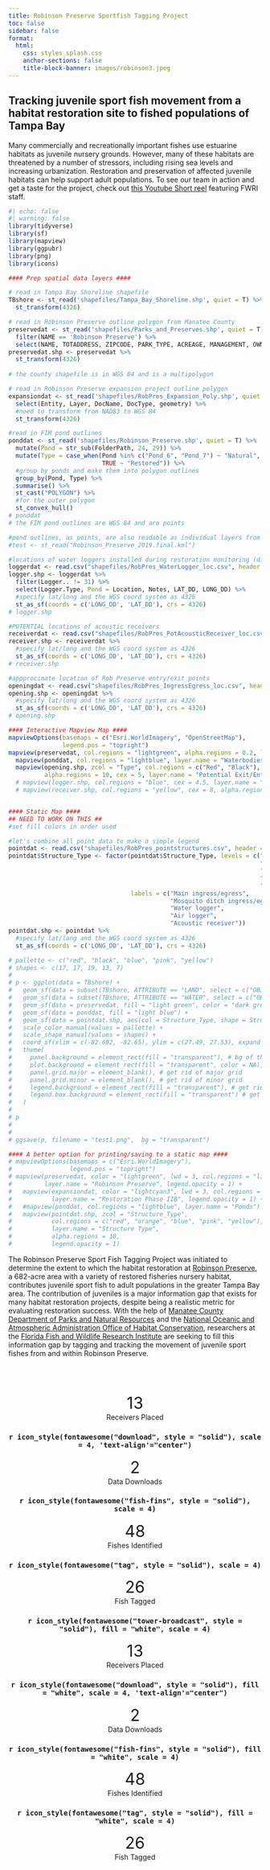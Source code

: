 ```yaml
---
title: Robinson Preserve Sportfish Tagging Project
toc: false
sidebar: false
format:
  html:
    css: styles_splash.css
    anchor-sections: false
    title-block-banner: images/robinson3.jpeg
---
```


## Tracking juvenile sport fish movement from a habitat restoration site to fished populations of Tampa Bay

Many commercially and recreationally important fishes use estuarine habitats as juvenile nursery grounds. However, many of these habitats are threatened by a number of stressors, including rising sea levels and increasing urbanization. Restoration and preservation of affected juvenile habitats can help support adult populations. To see our team in action and get a taste for the project, check out [this Youtube Short reel](https://youtube.com/shorts/2IWgYjh7rh8?feature=share) featuring FWRI staff.

```r
#| echo: false
#| warning: false
library(tidyverse)
library(sf)
library(mapview)
library(ggpubr)
library(png)
library(icons)

#### Prep spatial data layers ####

# read in Tampa Bay Shoreline shapefile
TBshore <- st_read('shapefiles/Tampa_Bay_Shoreline.shp', quiet = T) %>%
  st_transform(4326)

# read in Robinson Preserve outline polygon from Manatee County
preservedat <- st_read('shapefiles/Parks_and_Preserves.shp', quiet = T) %>%
  filter(NAME == 'Robinson Preserve') %>%
  select(NAME, TOTADDRESS, ZIPCODE, PARK_TYPE, ACREAGE, MANAGEMENT, OWNER_NAME, geometry)
preservedat.shp <- preservedat %>%
  st_transform(4326)
  
# the county shapefile is in WGS 84 and is a multipolygon

# read in Robinson Preserve expansion project outline polygon
expansiondat <- st_read('shapefiles/RobPres_Expansion_Poly.shp', quiet = T) %>%
  select(Entity, Layer, DocName, DocType, geometry) %>%
  #need to transform from NAD83 to WGS 84
  st_transform(4326)

#read in FIM pond outlines
ponddat <- st_read('shapefiles/Robinson_Preserve.shp', quiet = T) %>%
  mutate(Pond = str_sub(FolderPath, 24, 29)) %>%
  mutate(Type = case_when(Pond %in% c("Pond_6", "Pond_7") ~ "Natural",
                          TRUE ~ "Restored")) %>%
  #group by ponds and make them into polygon outlines
  group_by(Pond, Type) %>%
  summarise() %>%
  st_cast("POLYGON") %>%
  #for the outer polygon
  st_convex_hull()
# ponddat
# the FIM pond outlines are WGS 84 and are points

#pond outlines, as points, are also readable as individual layers from
#test <- st_read("Robinson_Preserve_2019.final.kml")

#locations of water loggers installed during restoration monitoring (different grant than acoustics)
loggerdat <- read.csv("shapefiles/RobPres_WaterLogger_loc.csv", header = T, stringsAsFactors = F)
logger.shp <- loggerdat %>%
  filter(Logger.. != 31) %>%
  select(Logger.Type, Pond = Location, Notes, LAT_DD, LONG_DD) %>%
  #specify lat/long and the WGS coord system as 4326
  st_as_sf(coords = c('LONG_DD', 'LAT_DD'), crs = 4326)
# logger.shp

#POTENTIAL locations of acoustic receivers
receiverdat <- read.csv("shapefiles/RobPres_PotAcousticReceiver_loc.csv", header = T, stringsAsFactors = F)
receiver.shp <- receiverdat %>%
  #specify lat/long and the WGS coord system as 4326
  st_as_sf(coords = c('LONG_DD', 'LAT_DD'), crs = 4326)
# receiver.shp

#appprocimate location of Rob Preserve entry/exit points
openingdat <- read.csv("shapefiles/RobPres_IngressEgress_loc.csv", header = T, stringsAsFactors = F)
opening.shp <- openingdat %>%
  #specify lat/long and the WGS coord system as 4326
  st_as_sf(coords = c('LONG_DD', 'LAT_DD'), crs = 4326)
# opening.shp

#### Interactive Mapview Map ####
mapviewOptions(basemaps = c("Esri.WorldImagery", "OpenStreetMap"),
               legend.pos = "topright")
mapview(preservedat, col.regions = "lightgreen", alpha.regions = 0.2, layer.name = "Robinson Preserve") +
  mapview(ponddat, col.regions = "lightblue", layer.name = "Waterbodies") +
  mapview(opening.shp, zcol = "Type", col.regions = c("Red", "Black"),
          alpha.regions = 10, cex = 5, layer.name = "Potential Exit/Entry Points")
  # mapview(logger.shp, col.regions = "blue", cex = 4.5, layer.name = "Water_Air Loggers") +
  # mapview(receiver.shp, col.regions = "yellow", cex = 8, alpha.regions = 10, layer.name = "Possible Receiver Locations")


#### Static Map ####
## NEED TO WORK ON THIS ##
#set fill colors in order used

#let's combine all point data to make a simple legend
pointdat <- read.csv("shapefiles/RobPres_pointstructures.csv", header = T, stringsAsFactors = F)
pointdat$Structure_Type <- factor(pointdat$Structure_Type, levels = c("Main ingress/egress",
                                                                      "Mosquito ditching",
                                                                      "Water logger",
                                                                      "Air logger",
                                                                      "Acoustic receiver"),
                                  labels = c("Main ingress/egress",
                                             "Mosquito ditch ingress/egress",
                                             "Water logger",
                                             "Air logger",
                                             "Acoustic receiver"))
pointdat.shp <- pointdat %>%
  #specify lat/long and the WGS coord system as 4326
  st_as_sf(coords = c('LONG_DD', 'LAT_DD'), crs = 4326)

# pallette <- c("red", "black", "blue", "pink", "yellow")
# shapes <- c(17, 17, 19, 13, 7)
# 
# p <- ggplot(data = TBshore) +
#   geom_sf(data = subset(TBshore, ATTRIBUTE == "LAND", select = c("OBJECTID", "ATTRIBUTE", "geometry")), fill = "light gray") +
#   geom_sf(data = subset(TBshore, ATTRIBUTE == "WATER", select = c("OBJECTID", "ATTRIBUTE", "geometry")), fill = "light blue") +
#   geom_sf(data = preservedat, fill = "light green", color = "dark green", alpha = 0.5) +
#   geom_sf(data = ponddat, fill = "light blue") +
#   geom_sf(data = pointdat.shp, aes(col = Structure_Type, shape = Structure_Type), size = 3.5) +
#   scale_color_manual(values = pallette) +
#   scale_shape_manual(values = shapes) +
#   coord_sf(xlim = c(-82.692, -82.65), ylim = c(27.49, 27.53), expand = FALSE) +
#   theme(
#     panel.background = element_rect(fill = "transparent"), # bg of the panel
#     plot.background = element_rect(fill = "transparent", color = NA), # bg of the plot
#     panel.grid.major = element_blank(), # get rid of major grid
#     panel.grid.minor = element_blank(), # get rid of minor grid
#     legend.background = element_rect(fill = "transparent"), # get rid of legend bg
#     legend.box.background = element_rect(fill = "transparent") # get rid of legend panel bg
#   )
# 
# p
# 
# 
# ggsave(p, filename = "test1.png",  bg = "transparent")

#### A better option for printing/saving to a static map ####
# mapviewOptions(basemaps = c("Esri.WorldImagery"),
#                legend.pos = "topright")
# mapview(preservedat, color = "lightgreen", lwd = 3, col.regions = "lightgreen", alpha.regions = 0.02,
#         layer.name = "Robinson Preserve", legend.opacity = 1) +
#   mapview(expansiondat, color = "lightcyan3", lwd = 3, col.regions = "lightcyan3", alpha.regions = 0.05,
#           layer.name = "Restoration Phase IIB", legend.opacity = 1) +
#   #mapview(ponddat, col.regions = "lightblue", layer.name = "Ponds") +
#   mapview(pointdat.shp, zcol = "Structure_Type", 
#           col.regions = c("red", "orange", "blue", "pink", "yellow"),
#           layer.name = "Structure Type",
#           alpha.regions = 10,
#           legend.opacity = 1)
```

The Robinson Preserve Sport Fish Tagging Project was initiated to determine the extent to which the habitat restoration at [Robinson Preserve](https://www.mymanatee.org/departments/parks___natural_resources/parks__preserves___beaches/robinson_preserve), a 682-acre area with a variety of restored fisheries nursery habitat, contributes juvenile sport fish to adult populations in the greater Tampa Bay area. The contribution of juveniles is a major information gap that exists for many habitat restoration projects, despite being a realistic metric for evaluating restoration success. With the help of [Manatee County Department of Parks and Natural Resources](https://www.mymanatee.org/departments/parks___natural_resources) and the [National Oceanic and Atmospheric Administration Office of Habitat Conservation](https://www.fisheries.noaa.gov/about/office-habitat-conservation), researchers at the [Florida Fish and Wildlife Research Institute](https://myfwc.com/research/) are seeking to fill this information gap by tagging and tracking the movement of juvenile sport fishes from and within Robinson Preserve.

::: {.light-mode layout-ncol="4" style="text-align: center; justify-content: center; align-items: center;"}
### `r icon_style(fontawesome("tower-broadcast", style = "solid"), scale = 4)` {style="color: white;"}

<font size="+3">13</font>\
Receivers Placed

### `r icon_style(fontawesome("download", style = "solid"), scale = 4, 'text-align'="center")`

<font size="+3">2</font>\
Data Downloads

### `r icon_style(fontawesome("fish-fins", style = "solid"), scale = 4)`

<font size="+3">48</font>\
Fishes Identified

### `r icon_style(fontawesome("tag", style = "solid"), scale = 4)`

<font size="+3">26</font>\
Fish Tagged
:::

::: {.dark-mode layout-ncol="4" style="text-align: center; justify-content: center; align-items: center;"}
### `r icon_style(fontawesome("tower-broadcast", style = "solid"), fill = "white", scale = 4)`

<font size="+3">13</font>\
Receivers Placed

### `r icon_style(fontawesome("download", style = "solid"), fill = "white", scale = 4, 'text-align'="center")`

<font size="+3">2</font>\
Data Downloads

### `r icon_style(fontawesome("fish-fins", style = "solid"), fill = "white", scale = 4)`

<font size="+3">48</font>\
Fishes Identified

### `r icon_style(fontawesome("tag", style = "solid"), fill = "white", scale = 4)`

<font size="+3">26</font>\
Fish Tagged
:::
